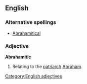 ==English==

===Alternative spellings===
*[[Abrahamitical]]

===Adjective===
'''Abrahamitic'''
# Relating to the [[patriarch]] [[Abraham]].

[[Category:English adjectives]]